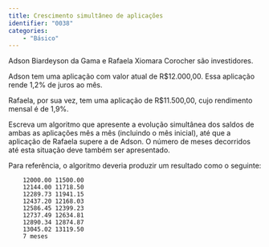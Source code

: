 ```yaml
---
title: Crescimento simultâneo de aplicações
identifier: "0038"
categories:
    - "Básico"
---
```


::: {.exercicio .avalia-algoritmo}
Adson Biardeyson da Gama e Rafaela Xiomara Corocher são investidores.

Adson tem uma aplicação com valor atual de R$12.000,00. Essa aplicação rende 1,2% de juros ao mês.

Rafaela, por sua vez, tem uma aplicação de R$11.500,00, cujo rendimento mensal é de 1,9%.

Escreva um algoritmo que apresente a evolução simultânea dos saldos de ambas as aplicações mês a mês (incluindo o mês inicial), até que a aplicação de Rafaela supere a de Adson. O número de meses decorridos até esta situação deve também ser apresentado.

Para referência, o algoritmo deveria produzir um resultado como o seguinte:
```
    12000.00 11500.00
    12144.00 11718.50
    12289.73 11941.15
    12437.20 12168.03
    12586.45 12399.23
    12737.49 12634.81
    12890.34 12874.87
    13045.02 13119.50
    7 meses
```
:::